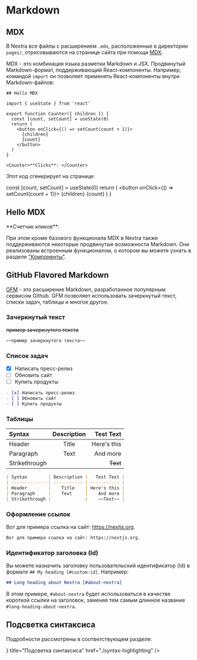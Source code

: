 
# Markdown

## MDX

В Nextra все файлы с расширением `.mdx`, расположенные в директории `pages/`, отрисовываются на странице сайта при помощи [MDX](https://mdxjs.com/about).

MDX - это комбинация языка разметки Мarkdown и JSX. Продвинутый Мarkdown-формат, поддерживающий React-компоненты. Например, командой `import` он позволяет применять React-компоненты внутри Markdown-файлов:

```mdx filename="Markdown"
## Hello MDX

import { useState } from 'react'

export function Counter({ children }) {
  const [count, setCount] = useState(0)
  return (
    <button onClick={() => setCount(count + 1)}>
      {children}
      {count}
    </button>
  )
}

<Counter>**Clicks**: </Counter>
```

Этот код сгенерирует на странице:

  const [count, setCount] = useState(0)
  return (
    <button onClick={() => setCount(count + 1)}>
      {children}
      {count}
    </button>
  )
}

<div className="mt-6 rounded-xl border border-gray-200 p-4 dark:border-gray-900">
  <Shadow mode="open">
    <h2>Hello MDX</h2>
    <Counter>**Счетчик кликов**: </Counter>
  </Shadow>
</div>

При этом кроме базового функционала MDX в Nextra также поддерживаются некоторые продвинутые возможности Markdown. Они реализованы встроенным функционалом, о котором вы можете узнать в разделе ["Компоненты"](./build-ins).

## GitHub Flavored Markdown

[GFM](https://github.github.com/gfm) - это расширение Markdown, разработанное популярным сервисом Github. GFM позволяет использовать зачеркнутый текст, списки задач, таблицы и многое другое.

### Зачеркнутый текст

~~пример зачеркнутого текста~~

```md filename="Markdown"
~~пример зачеркнутого текста~~
```

### Список задач

- [x] Написать пресс-релиз
- [ ] Обновить сайт
- [ ] Купить продукты

```md filename="Markdown"
- [x] Написать пресс-релиз
- [ ] Обновить сайт
- [ ] Купить продукты
```

### Таблицы

| Syntax        | Description |   Test Text |
| :------------ | :---------: | ----------: |
| Header        |    Title    | Here's this |
| Paragraph     |    Text     |    And more |
| Strikethrough |             |    ~~Text~~ |

```md filename="Markdown"
| Syntax        | Description |   Test Text |
| :------------ | :---------: | ----------: |
| Header        |    Title    | Here's this |
| Paragraph     |    Text     |    And more |
| Strikethrough |             |    ~~Text~~ |
```

### Оформление ссылок

Вот для примера ссылка на сайт: https://nextjs.org.

```md
Вот для примера ссылка на сайт: https://nextjs.org.
```

### Идентификатор заголовка (Id)

Вы можете назначить заголовку пользовательский идентификатор (Id) в формате `## My heading [#custom-id]`.
Например:

```md filename="Markdown"
## Long heading about Nextra [#about-nextra]
```
В этом примере, `#about-nextra` будет использоваться в качестве короткой ссылки на заголовок, заменяя тем самым длинное название `#long-heading-about-nextra`.

## Подсветка синтаксиса

Подробности рассмотрены в соответствующем разделе:

<Cards>
  <Card
    icon={<svg
				xmlns="http://www.w3.org/2000/svg"
				fill="none"
				viewBox="0 0 24 24"
				stroke-width="1.5"
				stroke="currentColor"
			>
				<path
					stroke-linecap="round"
					stroke-linejoin="round"
					d="M9.813 15.904L9 18.75l-.813-2.846a4.5 4.5 0 00-3.09-3.09L2.25 12l2.846-.813a4.5 4.5 0 003.09-3.09L9 5.25l.813 2.846a4.5 4.5 0 003.09 3.09L15.75 12l-2.846.813a4.5 4.5 0 00-3.09 3.09zM18.259 8.715L18 9.75l-.259-1.035a3.375 3.375 0 00-2.455-2.456L14.25 6l1.036-.259a3.375 3.375 0 002.455-2.456L18 2.25l.259 1.035a3.375 3.375 0 002.456 2.456L21.75 6l-1.035.259a3.375 3.375 0 00-2.456 2.456zM16.894 20.567L16.5 21.75l-.394-1.183a2.25 2.25 0 00-1.423-1.423L13.5 18.75l1.183-.394a2.25 2.25 0 001.423-1.423l.394-1.183.394 1.183a2.25 2.25 0 001.423 1.423l1.183.394-1.183.394a2.25 2.25 0 00-1.423 1.423z"
				/>
			</svg>
		}
    title="Подсветка синтаксиса"
    href="./syntax-highlighting"
  />
</Cards>